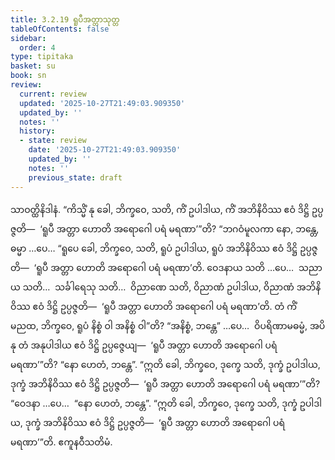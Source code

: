 ```yaml
---
title: 3.2.19 ရူပီအတ္တာသုတ္တ
tableOfContents: false
sidebar:
  order: 4
type: tipitaka
basket: su
book: sn
review:
  current: review
  updated: '2025-10-27T21:49:03.909350'
  updated_by: ''
  notes: ''
  history:
  - state: review
    date: '2025-10-27T21:49:03.909350'
    updated_by: ''
    notes: ''
    previous_state: draft
---
```



<ReviewStatus review={frontmatter.review} showDetails={true} />

<HypothesisAnnotation frontmatter={frontmatter} />

<DynamicBreadcrumb />

<Division number="242" book="sn" e="ch" v="18" p="315">

<Paragraph number="990" book="sn">
သာဝတ္ထိနိဒါနံ. “ကိသ္မိံ နု ခေါ, ဘိက္ခဝေ, သတိ, ကိံ ဥပါဒါယ, ကိံ အဘိနိဝိဿ ဧဝံ ဒိဋ္ဌိ ဥပ္ပဇ္ဇတိ—  ‘ရူပီ အတ္တာ ဟောတိ အရောဂေါ ပရံ မရဏာ’”တိ? “ဘဂဝံမူလကာ နော, ဘန္တေ, ဓမ္မာ …ပေ…
</Paragraph>

<Paragraph number="991" book="sn">
“ရူပေ ခေါ, ဘိက္ခဝေ, သတိ, ရူပံ ဥပါဒါယ, ရူပံ အဘိနိဝိဿ ဧဝံ ဒိဋ္ဌိ ဥပ္ပဇ္ဇတိ—  ‘ရူပီ အတ္တာ ဟောတိ အရောဂေါ ပရံ မရဏာ’တိ. ဝေဒနာယ သတိ …ပေ…  သညာယ သတိ…  သင်္ခါရေသု သတိ…  ဝိညာဏေ သတိ, ဝိညာဏံ ဥပါဒါယ, ဝိညာဏံ အဘိနိဝိဿ ဧဝံ ဒိဋ္ဌိ ဥပ္ပဇ္ဇတိ—  ‘ရူပီ အတ္တာ ဟောတိ အရောဂေါ ပရံ မရဏာ’တိ.
</Paragraph>

<Paragraph number="992" book="sn">
တံ ကိံ မညထ, ဘိက္ခဝေ, ရူပံ နိစ္စံ ဝါ အနိစ္စံ ဝါ”တိ? “အနိစ္စံ, ဘန္တေ” …ပေ…  ဝိပရိဏာမဓမ္မံ, အပိ နု တံ အနုပါဒါယ ဧဝံ ဒိဋ္ဌိ ဥပ္ပဇ္ဇေယျ—  ‘ရူပီ အတ္တာ ဟောတိ အရောဂေါ ပရံ မရဏာ’”တိ? “နော ဟေတံ, ဘန္တေ”. “ဣတိ ခေါ, ဘိက္ခဝေ, ဒုက္ခေ သတိ, ဒုက္ခံ ဥပါဒါယ, ဒုက္ခံ အဘိနိဝိဿ ဧဝံ ဒိဋ္ဌိ ဥပ္ပဇ္ဇတိ—  ‘ရူပီ အတ္တာ ဟောတိ အရောဂေါ ပရံ မရဏာ’”တိ? “ဝေဒနာ …ပေ…  “နော ဟေတံ, ဘန္တေ”. “ဣတိ ခေါ, ဘိက္ခဝေ, ဒုက္ခေ သတိ, ဒုက္ခံ ဥပါဒါယ, ဒုက္ခံ အဘိနိဝိဿ ဧဝံ ဒိဋ္ဌိ ဥပ္ပဇ္ဇတိ—  ‘ရူပီ အတ္တာ ဟောတိ အရောဂေါ ပရံ မရဏာ’”တိ.

</Paragraph>
</Division>

<Paragraph number="993" type="center" book="sn">
ဧကူနဝီသတိမံ.
</Paragraph>